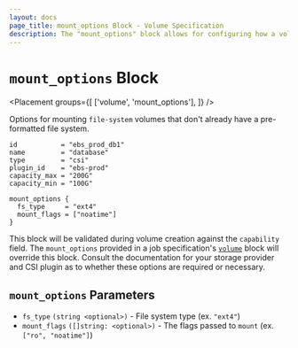 ```yaml
---
layout: docs
page_title: mount_options Block - Volume Specification
description: The "mount_options" block allows for configuring how a volume is mounted.
---
```


# `mount_options` Block

<Placement
  groups={[
    ['volume', 'mount_options'],
  ]}
/>

Options for mounting `file-system` volumes that don't already have a
pre-formatted file system.

```hcl
id           = "ebs_prod_db1"
name         = "database"
type         = "csi"
plugin_id    = "ebs-prod"
capacity_max = "200G"
capacity_min = "100G"

mount_options {
  fs_type     = "ext4"
  mount_flags = ["noatime"]
}
```

This block will be validated during volume creation against the `capability`
field. The `mount_options` provided in a job specification's [`volume`] block
will override this block. Consult the documentation for your storage provider
and CSI plugin as to whether these options are required or necessary.

## `mount_options` Parameters

- `fs_type` `(string <optional>)` - File system type (ex. `"ext4"`)
- `mount_flags` `([]string: <optional>)` - The flags passed to `mount` (ex.
  `["ro", "noatime"]`)

[`volume`]: /docs/job-specification/volume
